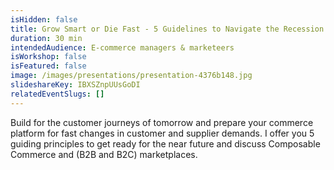 ```yaml
---
isHidden: false
title: Grow Smart or Die Fast - 5 Guidelines to Navigate the Recession
duration: 30 min
intendedAudience: E-commerce managers & marketeers
isWorkshop: false
isFeatured: false
image: /images/presentations/presentation-4376b148.jpg
slideshareKey: IBXSZnpUUsGoDI
relatedEventSlugs: []
---
```


Build for the customer journeys of tomorrow and prepare your commerce platform for fast changes in customer and supplier demands. I offer you 5 guiding principles to get ready for the near future and discuss Composable Commerce and (B2B and B2C) marketplaces.
